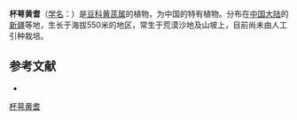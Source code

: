 {{Speciesbox
| name = 杯萼黄耆
| status = 
| status_system = 
| image =
| genus = Astragalus
| species = cupulicalycinus
| authority = S. B. Ho et Y. C. Ho et Y. C. Ho in Bull.
}}

'''杯萼黄耆'''（[[学名|学名]]：{{lang|la|''Astragalus cupulicalycinus''}}）是[[豆科|豆科]][[黄芪属|黄芪属]]的植物，为中国的特有植物。分布在[[中国大陆|中国大陆]]的[[新疆|新疆]]等地，生长于海拔550米的地区，常生于荒漠沙地及山坡上，目前尚未由人工引种栽培。

== 参考文献 ==
<div class="references-small">
* {{cite web| url =http://www.bioinfo.cn/db05/KmzwSpecies.php?action=view&id=15696| title =杯萼黄耆| work =《中国高等植物数据库全库》| publisher =中国科学院微生物研究所| author =昆明植物研究所| accessdate =2009-02-24| deadurl =yes| archiveurl =https://web.archive.org/web/20160305030602/http://www.bioinfo.cn/db05/KmzwSpecies.php?action=view&id=15696| archivedate =2016-03-05}}
</div>
{{Taxonbar|from=Q11102749}}

[[Category:黄芪属|杯萼黄耆]]


{{植物小作品}}